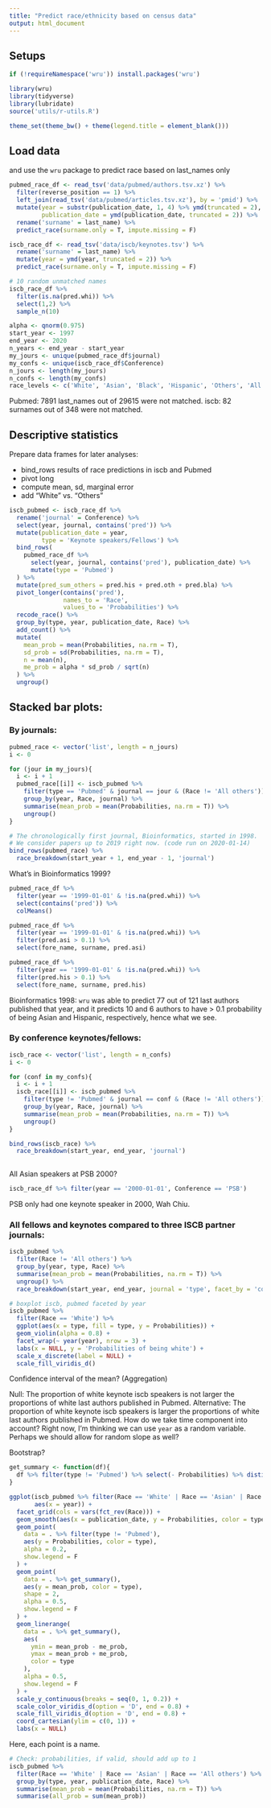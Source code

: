 ```yaml
---
title: "Predict race/ethnicity based on census data"
output: html_document
---
```


## Setups

```r
if (!requireNamespace('wru')) install.packages('wru')

library(wru)
library(tidyverse)
library(lubridate)
source('utils/r-utils.R')

theme_set(theme_bw() + theme(legend.title = element_blank()))
```

## Load data
and use the `wru` package to predict race based on last_names only

```r
pubmed_race_df <- read_tsv('data/pubmed/authors.tsv.xz') %>%
  filter(reverse_position == 1) %>%
  left_join(read_tsv('data/pubmed/articles.tsv.xz'), by = 'pmid') %>%
  mutate(year = substr(publication_date, 1, 4) %>% ymd(truncated = 2),
         publication_date = ymd(publication_date, truncated = 2)) %>%
  rename('surname' = last_name) %>% 
  predict_race(surname.only = T, impute.missing = F)

iscb_race_df <- read_tsv('data/iscb/keynotes.tsv') %>%
  rename('surname' = last_name) %>%
  mutate(year = ymd(year, truncated = 2)) %>% 
  predict_race(surname.only = T, impute.missing = F)

# 10 random unmatched names
iscb_race_df %>% 
  filter(is.na(pred.whi)) %>% 
  select(1,2) %>% 
  sample_n(10)

alpha <- qnorm(0.975)
start_year <- 1997
end_year <- 2020
n_years <- end_year - start_year
my_jours <- unique(pubmed_race_df$journal)
my_confs <- unique(iscb_race_df$Conference)
n_jours <- length(my_jours)
n_confs <- length(my_confs)
race_levels <- c('White', 'Asian', 'Black', 'Hispanic', 'Others', 'All others')
```

Pubmed: 7891 last_names out of 29615 were not matched.
iscb: 82 surnames out of 348 were not matched.

## Descriptive statistics
Prepare data frames for later analyses:

- bind_rows results of race predictions in iscb and Pubmed
- pivot long
- compute mean, sd, marginal error
- add "White" vs. "Others"

```r
iscb_pubmed <- iscb_race_df %>%
  rename('journal' = Conference) %>% 
  select(year, journal, contains('pred')) %>%
  mutate(publication_date = year,
         type = 'Keynote speakers/Fellows') %>%
  bind_rows(
    pubmed_race_df %>%
      select(year, journal, contains('pred'), publication_date) %>%
      mutate(type = 'Pubmed')
  ) %>%
  mutate(pred_sum_others = pred.his + pred.oth + pred.bla) %>% 
  pivot_longer(contains('pred'),
               names_to = 'Race',
               values_to = 'Probabilities') %>%
  recode_race() %>%
  group_by(type, year, publication_date, Race) %>%
  add_count() %>%
  mutate(
    mean_prob = mean(Probabilities, na.rm = T),
    sd_prob = sd(Probabilities, na.rm = T),
    n = mean(n),
    me_prob = alpha * sd_prob / sqrt(n)
  ) %>%
  ungroup() 

```

## Stacked bar plots:
### By journals:

```r
pubmed_race <- vector('list', length = n_jours)
i <- 0

for (jour in my_jours){
  i <- i + 1
  pubmed_race[[i]] <- iscb_pubmed %>%
    filter(type == 'Pubmed' & journal == jour & (Race != 'All others')) %>%
    group_by(year, Race, journal) %>%
    summarise(mean_prob = mean(Probabilities, na.rm = T)) %>%
    ungroup()
}

# The chronologically first journal, Bioinformatics, started in 1998.
# We consider papers up to 2019 right now. (code run on 2020-01-14)
bind_rows(pubmed_race) %>%
  race_breakdown(start_year + 1, end_year - 1, 'journal')
```

What's in Bioinformatics 1999?

```r
pubmed_race_df %>% 
  filter(year == '1999-01-01' & !is.na(pred.whi)) %>% 
  select(contains('pred')) %>% 
  colMeans() 

pubmed_race_df %>% 
  filter(year == '1999-01-01' & !is.na(pred.whi)) %>% 
  filter(pred.asi > 0.1) %>% 
  select(fore_name, surname, pred.asi) 

pubmed_race_df %>% 
  filter(year == '1999-01-01' & !is.na(pred.whi)) %>% 
  filter(pred.his > 0.1) %>% 
  select(fore_name, surname, pred.his) 
```

Bioinformatics 1998: `wru` was able to predict 77 out of 121 last authors published that year, and it predicts 10 and 6 authors to have > 0.1 probability of being Asian and Hispanic, respectively, hence what we see.

### By conference keynotes/fellows:

```r
iscb_race <- vector('list', length = n_confs)
i <- 0

for (conf in my_confs){
  i <- i + 1
  iscb_race[[i]] <- iscb_pubmed %>%
    filter(type != 'Pubmed' & journal == conf & (Race != 'All others')) %>%
    group_by(year, Race, journal) %>%
    summarise(mean_prob = mean(Probabilities, na.rm = T)) %>%
    ungroup()
}

bind_rows(iscb_race) %>%
  race_breakdown(start_year, end_year, 'journal')
  
```

All Asian speakers at PSB 2000?
```r
iscb_race_df %>% filter(year == '2000-01-01', Conference == 'PSB')
```

PSB only had one keynote speaker in 2000, Wah Chiu.

### All fellows and keynotes compared to three ISCB partner journals:
```r
iscb_pubmed %>%
  filter(Race != 'All others') %>%
  group_by(year, type, Race) %>%
  summarise(mean_prob = mean(Probabilities, na.rm = T)) %>%
  ungroup() %>%
  race_breakdown(start_year, end_year, journal = 'type', facet_by = 'col')
```


```r
# boxplot iscb, pubmed faceted by year
iscb_pubmed %>% 
  filter(Race == 'White') %>% 
  ggplot(aes(x = type, fill = type, y = Probabilities)) +
  geom_violin(alpha = 0.8) +
  facet_wrap(~ year(year), nrow = 3) +
  labs(x = NULL, y = 'Probabilities of being white') +
  scale_x_discrete(label = NULL) +
  scale_fill_viridis_d()
```



Confidence interval of the mean? (Aggregation)

Null: The proportion of white keynote iscb speakers is not larger the proportions of white last authors published in Pubmed.
Alternative: The proportion of white keynote iscb speakers is larger the proportions of white last authors published in Pubmed.
How do we take time component into account?
Right now, I'm thinking we can use `year` as a random variable.
Perhaps we should allow for random slope as well?

Bootstrap?

```r
get_summary <- function(df){
  df %>% filter(type != 'Pubmed') %>% select(- Probabilities) %>% distinct()
}

ggplot(iscb_pubmed %>% filter(Race == 'White' | Race == 'Asian' | Race == 'All others'),
       aes(x = year)) +
  facet_grid(cols = vars(fct_rev(Race))) +
  geom_smooth(aes(x = publication_date, y = Probabilities, color = type, fill = type)) +
  geom_point(
    data = . %>% filter(type != 'Pubmed'),
    aes(y = Probabilities, color = type),
    alpha = 0.2,
    show.legend = F
  ) +
  geom_point(
    data = . %>% get_summary(),
    aes(y = mean_prob, color = type),
    shape = 2,
    alpha = 0.5,
    show.legend = F
  ) +
  geom_linerange(
    data = . %>% get_summary(),
    aes(
      ymin = mean_prob - me_prob,
      ymax = mean_prob + me_prob,
      color = type
    ),
    alpha = 0.5,
    show.legend = F
  ) +
  scale_y_continuous(breaks = seq(0, 1, 0.2)) +
  scale_color_viridis_d(option = 'D', end = 0.8) +
  scale_fill_viridis_d(option = 'D', end = 0.8) +
  coord_cartesian(ylim = c(0, 1)) +
  labs(x = NULL)

```

Here, each point is a name.

```r
# Check: probabilities, if valid, should add up to 1
iscb_pubmed %>%
  filter(Race == 'White' | Race == 'Asian' | Race == 'All others') %>% 
  group_by(type, year, publication_date, Race) %>%
  summarise(mean_prob = mean(Probabilities, na.rm = T)) %>%
  summarise(all_prob = sum(mean_prob))
```

